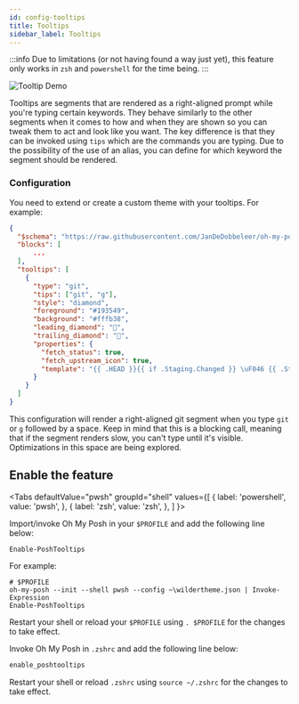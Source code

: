 ```yaml
---
id: config-tooltips
title: Tooltips
sidebar_label: Tooltips
---
```



:::info
Due to limitations (or not having found a way just yet), this feature only works in `zsh` and `powershell` for
the time being.
:::

![Tooltip Demo](/img/posh-tooltip.gif)

Tooltips are segments that are rendered as a right-aligned prompt while you're typing certain keywords.
They behave similarly to the other segments when it comes to how and when they are shown so you can tweak
them to act and look like you want. The key difference is that they can be invoked using `tips` which are the
commands you are typing. Due to the possibility of the use of an alias, you can define for which keyword
the segment should be rendered.

### Configuration

You need to extend or create a custom theme with your tooltips. For example:

```json
{
  "$schema": "https://raw.githubusercontent.com/JanDeDobbeleer/oh-my-posh/main/themes/schema.json",
  "blocks": [
      ...
  ],
  "tooltips": [
    {
      "type": "git",
      "tips": ["git", "g"],
      "style": "diamond",
      "foreground": "#193549",
      "background": "#fffb38",
      "leading_diamond": "",
      "trailing_diamond": "",
      "properties": {
        "fetch_status": true,
        "fetch_upstream_icon": true,
        "template": "{{ .HEAD }}{{ if .Staging.Changed }} \uF046 {{ .Staging.String }}{{ end }}{{ if and (.Working.Changed) (.Staging.Changed) }} |{{ end }}{{ if .Working.Changed }} \uF044 {{ .Working.String }}{{ end }}"
      }
    }
  ]
}
```

This configuration will render a right-aligned git segment when you type `git` or `g` followed by a space. Keep in mind that
this is a blocking call, meaning that if the segment renders slow, you can't type until it's visible. Optimizations in this space
are being explored.

## Enable the feature

<Tabs
  defaultValue="pwsh"
  groupId="shell"
  values={[
    { label: 'powershell', value: 'pwsh', },
    { label: 'zsh', value: 'zsh', },
  ]
}>
<TabItem value="pwsh">

Import/invoke Oh My Posh in your `$PROFILE` and add the following line below:

```pwsh
Enable-PoshTooltips
```

For example:

```pwsh
# $PROFILE
oh-my-posh --init --shell pwsh --config ~\wildertheme.json | Invoke-Expression
Enable-PoshTooltips
```

Restart your shell or reload your `$PROFILE` using `. $PROFILE` for the changes to take effect.

</TabItem>
<TabItem value="zsh">

Invoke Oh My Posh in `.zshrc` and add the following line below:

```bash
enable_poshtooltips
```

Restart your shell or reload `.zshrc` using `source ~/.zshrc` for the changes to take effect.

</TabItem>
</Tabs>
